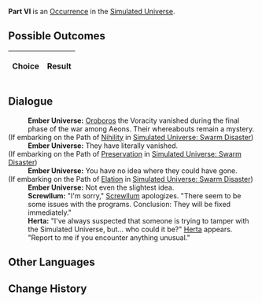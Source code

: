 {{Simulated Universe Event Infobox
|title         = Part VI
|image         = 3.png
|type          =
|domains_su    = 
|domains_ext   = 
|domains_swarm = 
|domains_gng   = 
|requirements  =
|prev          = 
|next          = 
|indexRewards  =
|characters    = Herta;Oroboros;Screwllum
}}
'''Part VI''' is an [[Simulated Universe/Occurrence|Occurrence]] in the [[Simulated Universe]].

==Possible Outcomes==
{| class="article-table"
!Choice
!Result

|}

<!--
==Gameplay Notes==

-->
==Dialogue==
{{Dialogue Start}}
:'''Ember Universe:''' [[Oroboros]] the Voracity vanished during the final phase of the war among Aeons. Their whereabouts remain a mystery.
;(If embarking on the Path of [[Simulated Universe/Paths#Nihility|Nihility]] in [[Simulated Universe: Swarm Disaster]])
:{{SU Special Dialogue|Nihility|And?|You're still listening.}}
:'''Ember Universe:''' They have literally vanished.
;(If embarking on the Path of [[Simulated Universe/Paths#Preservation|Preservation]] in [[Simulated Universe: Swarm Disaster]])
:{{SU Special Dialogue|Preservation|Isn't it dead?|You are suspicious.}}
:'''Ember Universe:''' You have no idea where they could have gone.
;(If embarking on the Path of [[Simulated Universe/Paths#Elation|Elation]] in [[Simulated Universe: Swarm Disaster]])
:{{SU Special Dialogue|Elation|Do I really not know?|You are suspicious.}}
:'''Ember Universe:''' Not even the slightest idea.
:'''Screwllum:''' "I'm sorry," [[Screwllum]] apologizes. "There seem to be some issues with the programs. Conclusion: They will be fixed immediately."
:'''Herta:''' "I've always suspected that someone is trying to tamper with the Simulated Universe, but... who could it be?" [[Herta]] appears. "Report to me if you encounter anything unusual."
{{Dialogue End}}

==Other Languages==
{{Other Languages
|en   = Part VI
|zhs  = 其六
|zht  = 其六
|ja   = その6
|ko   = VI
|es   = Parte VI
|fr   = Partie VI
|ru   = VI
|th   = ตอน 6
|vi   = Phần 6
|de   = Teil 6
|id   = Bagian VI
|pt   = Parte VI
}}

==Change History==
{{Change History|<!--unknown-->}}

